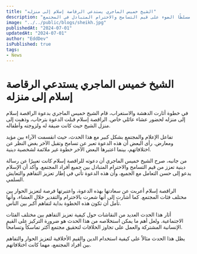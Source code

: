 ```yaml
---
title: "الشيخ خميس الماجري يستدعي الرقاصة إسلام إلى منزله"
description: "في خطوة مفاجئة، دعا الشيخ خميس الماجري الراقصة إسلام إلى منزله لعشاء عائلي خاص. أثار الحدث تفاعلات متباينة، مسلطًا الضوء على قيم التسامح والاحترام المتبادل في المجتمع."
image: "../../public/blogs/sheikh.jpg"
publishedAt: "2024-07-01"
updatedAt: "2024-07-01"
author: "EddDev"
isPublished: true
tags:
- News
---
```


# الشيخ خميس الماجري يستدعي الرقاصة إسلام إلى منزله

في خطوة أثارت الدهشة والاستغراب، قام الشيخ خميس الماجري بدعوة الراقصة إسلام إلى منزله لحضور عشاء عائلي خاص. الراقصة إسلام قبلت الدعوة بترحاب، وذهبت إلى منزل الشيخ حيث كانت ضيفة له ولزوجته وأطفاله.

تفاعل الإعلام والمجتمع بشكل كبير مع هذا الحدث، حيث انقسمت الآراء بين مؤيد ومعارض. رأى البعض أن هذه الدعوة تعبر عن تسامح وتقبل الآخر بغض النظر عن اختلافاتهم، بينما اعتبرها البعض الآخر خطوة غير ملائمة لشخصية دينية.

من جانبه، صرح الشيخ خميس الماجري أن دعوته للراقصة إسلام كانت تعبيرًا عن رسالة دينية تعزز من قيم التسامح والاحترام المتبادل بين جميع أفراد المجتمع. وأكد أن الإسلام يدعو إلى حسن التعامل مع الجميع، وأن هذه الدعوة تأتي في إطار تعزيز التفاهم والتعايش السلمي.

الراقصة إسلام أعربت عن سعادتها بهذه الدعوة، واعتبرتها فرصة لتعزيز الحوار بين مختلف فئات المجتمع. كما أشارت إلى أنها شعرت بالاحترام والتقدير خلال العشاء، وأنها تأمل أن تكون هذه الخطوة بداية لتفاهم أكبر بين الناس.

أثار هذا الحدث العديد من النقاشات حول كيفية تعزيز التفاهم بين مختلف الفئات الاجتماعية. ولعل أهم ما يمكن استخلاصه من هذا الحدث هو ضرورة التركيز على القيم الإنسانية المشتركة والعمل على تجاوز الخلافات لتحقيق مجتمع أكثر تماسكاً وتسامحاً.

يظل هذا الحدث مثالاً على كيفية استخدام الدين والقيم الأخلاقية لتعزيز الحوار والتفاهم بين أفراد المجتمع، مهما كانت اختلافاتهم.
